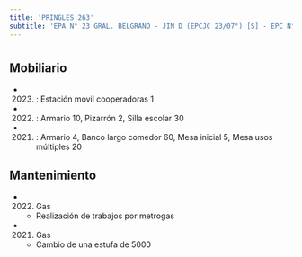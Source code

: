 ```yaml
---
title: 'PRINGLES 263'
subtitle: 'EPA N° 23 GRAL. BELGRANO - JIN D (EPCJC 23/07°) [S] - EPC N° 23 GRAL. BELGRANO - ESEA EN DANZA MASTRAZZI CURSO VOCACIONAL DE DANZA Y EXPRESIÓN CORPORAL JUVENIL N° 06'
---
```


#


## Mobiliario

*  (2023) : Estación movil cooperadoras 1 

*  (2022) : Armario 10, Pizarrón 2, Silla escolar 30 

*  (2021) : Armario 4, Banco largo comedor 60, Mesa inicial 5, Mesa usos múltiples 20 





## Mantenimiento

*  (2022) Gas 
    + Realización de trabajos por metrogas

*  (2021) Gas 
    + Cambio de una estufa de 5000



